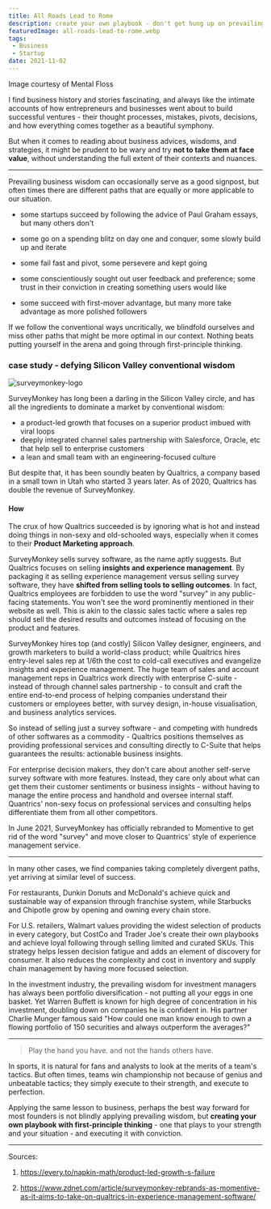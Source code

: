 ```yaml
---
title: All Roads Lead to Rome
description: create your own playbook - don't get hung up on prevailing business wisdom
featuredImage: all-roads-lead-to-rome.webp
tags:
 - Business
 - Startup
date: 2021-11-02
---
```


<p style={{fontSize: "0.7em", fontStyle: "italic"}}>Image courtesy of Mental Floss</p>

I find business history and stories fascinating, and always like the intimate accounts of how entrepreneurs and businesses went about to build successful ventures - their thought processes, mistakes, pivots, decisions, and how everything comes together as a beautiful symphony. 

But when it comes to reading about business advices, wisdoms, and strategies, it might be prudent to be wary and try **not to take them at face value**, without understanding the full extent of their contexts and nuances.

***

Prevailing business wisdom can occasionally serve as a good signpost, but often times there are different paths that are equally or more applicable to our situation.

- some startups succeed by following the advice of Paul Graham essays, but many others don't

- some go on a spending blitz on day one and conquer, some slowly build up and iterate  

- some fail fast and pivot, some persevere and kept going

- some conscientiously sought out user feedback and preference; some trust in their conviction in creating something users would like

- some succeed with first-mover advantage, but many more take advantage as more polished followers

If we follow the conventional ways uncritically, we blindfold ourselves and miss other paths that might be more optimal in our context. Nothing beats putting yourself in the arena and going through first-principle thinking.

### case study - defying Silicon Valley conventional wisdom

![surveymonkey-logo](qualtrics-vs-surveymonkey.png)

SurveyMonkey has long been a darling in the Silicon Valley circle, and has all the ingredients to dominate a market by conventional wisdom:
- a product-led growth that focuses on a superior product imbued with viral loops
- deeply integrated channel sales partnership with Salesforce, Oracle, etc that help sell to enterprise customers
- a lean and small team with an engineering-focused culture

But despite that, it has been soundly beaten by Qualtrics, a company based in a small town in Utah who started 3 years later. As of 2020, Qualtrics has double the revenue of SurveyMonkey.

#### How

The crux of how Qualtrics succeeded is by ignoring what is hot and instead doing things in non-sexy and old-schooled ways, especially when it comes to their **Product Marketing approach**.

SurveyMonkey sells survey software, as the name aptly suggests. But Qualtrics focuses on selling **insights and experience management**. By packaging it as selling experience management versus selling survey software, they have **shifted from selling tools to selling outcomes**. In fact, Qualtrics employees are forbidden to use the word "survey" in any public-facing statements. You won't see the word prominently mentioned in their website as well. This is akin to the classic sales tactic where a sales rep should sell the desired results and outcomes instead of focusing on the product and features.

SurveyMonkey hires top (and costly) Silicon Valley designer, engineers, and growth marketers to build a world-class product; while Qualtrics hires entry-level sales rep at 1/6th the cost to cold-call executives and evangelize insights and experience management. The huge team of sales and account management reps in Qualtrics work directly with enterprise C-suite - instead of through channel sales partnership - to consult and craft the entire end-to-end process of helping companies understand their customers or employees better, with survey design, in-house visualisation, and business analytics services. 

So instead of selling just a survey software - and competing with hundreds of other softwares as a commodity - Qualtrics positions themselves as providing professional services and consulting directly to C-Suite that helps guarantees the results: actionable business insights.

For enterprise decision makers, they don't care about another self-serve survey software with more features. Instead, they care only about what can get them their customer sentiments or business insights - without having to manage the entire process and handhold and oversee internal staff. Quantrics' non-sexy focus on professional services and consulting helps differentiate them from all other competitors.

In June 2021, SurveyMonkey has officially rebranded to Momentive to get rid of the word "survey" and move closer to Quantrics' style of experience management service.

***

In many other cases, we find companies taking completely divergent paths, yet arriving at similar level of success. 

For restaurants, Dunkin Donuts and McDonald's achieve quick and sustainable way of expansion through franchise system, while Starbucks and Chipotle grow by opening and owning every chain store. 

For U.S. retailers, Walmart values providing the widest selection of products in every category, but CostCo and Trader Joe's create their own playbooks and achieve loyal following through selling limited and curated SKUs. This strategy helps lessen decision fatigue and adds an element of discovery for consumer. It also reduces the complexity and cost in inventory and supply chain management by having more focused selection.

In the investment industry, the prevailing wisdom for investment managers has always been portfolio diversification - not putting all your eggs in one basket. Yet Warren Buffett is known for high degree of concentration in his investment, doubling down on companies he is confident in. His partner Charlie Munger famous said "How could one man know enough to own a flowing portfolio of 150 securities and always outperform the averages?"


***

> Play the hand you have. and not the hands others have.

In sports, it is natural for fans and analysts to look at the merits of a team's tactics. But often times, teams win championship not because of genius and unbeatable tactics; they simply execute to their strength, and execute to perfection.

Applying the same lesson to business, perhaps the best way forward for most founders is not blindly applying prevailing wisdom, but **creating your own playbook with first-principle thinking** - one that plays to your strength and your situation - and executing it with conviction. 


***
Sources:  

1. https://every.to/napkin-math/product-led-growth-s-failure

2. https://www.zdnet.com/article/surveymonkey-rebrands-as-momentive-as-it-aims-to-take-on-qualtrics-in-experience-management-software/












